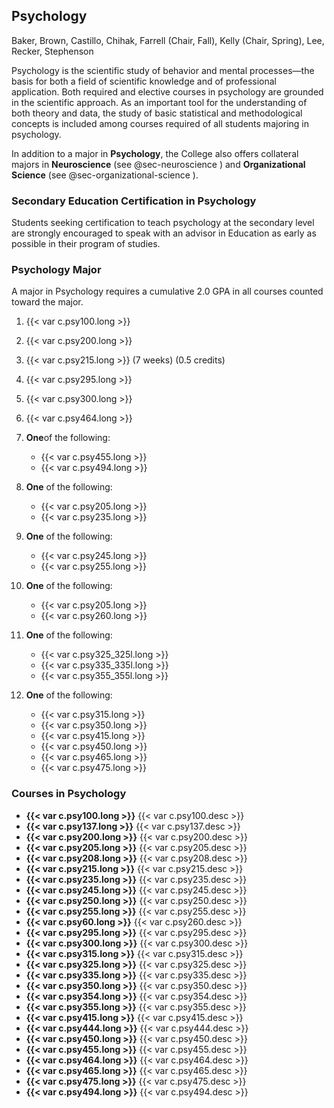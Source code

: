 ## Psychology {#sec-psychology}
Baker, Brown, Castillo, Chihak, Farrell (Chair, Fall), Kelly (Chair, Spring), Lee, Recker, Stephenson

Psychology is the scientific study of behavior and mental processes—the basis for both a field of scientific knowledge and of professional application. Both required and elective courses in psychology are grounded in the scientific approach. As an important tool for the understanding of both theory and data, the study of basic statistical and methodological concepts is included among courses required of all students majoring in psychology.  

In addition to a major in **Psychology**, the College also offers collateral majors in **Neuroscience** (see @sec-neuroscience ) and **Organizational Science** (see @sec-organizational-science ). 

### Secondary Education Certification in Psychology
Students seeking certification to teach psychology at the secondary level are strongly encouraged to speak with an advisor in Education as early as possible in their program of studies. 

### Psychology Major 
A major in Psychology requires a cumulative 2.0 GPA in all courses counted toward the major.

1. {{< var c.psy100.long >}}

2. {{< var c.psy200.long >}}
 
3. {{< var c.psy215.long >}} (7 weeks) (0.5 credits)

4. {{< var c.psy295.long >}} 

5. {{< var c.psy300.long >}} 
 
6. {{< var c.psy464.long >}} 

7. **One**of the following:
	* {{< var c.psy455.long >}} 
	* {{< var c.psy494.long >}} 

8. **One** of the following:
	* {{< var c.psy205.long >}} 
	* {{< var c.psy235.long >}} 

9. **One** of the following:
	* {{< var c.psy245.long >}} 
	* {{< var c.psy255.long >}} 

10. **One** of the following:
	* {{< var c.psy205.long >}} 
	* {{< var c.psy260.long >}} 
 
11. **One** of the following:
	* {{< var c.psy325_325l.long >}}
	* {{< var c.psy335_335l.long >}}
	* {{< var c.psy355_355l.long >}}

12. **One** of the following:
	* {{< var c.psy315.long >}}
	* {{< var c.psy350.long >}}
	* {{< var c.psy415.long >}}
	* {{< var c.psy450.long >}}
	* {{< var c.psy465.long >}}
	* {{< var c.psy475.long >}}

### Courses in Psychology

- **{{< var c.psy100.long >}}**
  {{< var c.psy100.desc >}}  
- **{{< var c.psy137.long >}}**
  {{< var c.psy137.desc >}}
- **{{< var c.psy200.long >}}**
  {{< var c.psy200.desc >}}  
- **{{< var c.psy205.long >}}**
  {{< var c.psy205.desc >}}
- **{{< var c.psy208.long >}}**
  {{< var c.psy208.desc >}}  
- **{{< var c.psy215.long >}}**
  {{< var c.psy215.desc >}}
- **{{< var c.psy235.long >}}**
  {{< var c.psy235.desc >}}  
- **{{< var c.psy245.long >}}**
  {{< var c.psy245.desc >}}
- **{{< var c.psy250.long >}}**
  {{< var c.psy250.desc >}}  
- **{{< var c.psy255.long >}}**
  {{< var c.psy255.desc >}}
- **{{< var c.psy60.long >}}**
  {{< var c.psy260.desc >}}
- **{{< var c.psy295.long >}}**
  {{< var c.psy295.desc >}}  
- **{{< var c.psy300.long >}}**
  {{< var c.psy300.desc >}}
- **{{< var c.psy315.long >}}**
  {{< var c.psy315.desc >}}  
- **{{< var c.psy325.long >}}**
  {{< var c.psy325.desc >}}
- **{{< var c.psy335.long >}}**
  {{< var c.psy335.desc >}}  
- **{{< var c.psy350.long >}}**
  {{< var c.psy350.desc >}}
- **{{< var c.psy354.long >}}**
  {{< var c.psy354.desc >}}
- **{{< var c.psy355.long >}}**
  {{< var c.psy355.desc >}}  
- **{{< var c.psy415.long >}}**
  {{< var c.psy415.desc >}}
- **{{< var c.psy444.long >}}**
  {{< var c.psy444.desc >}}  
- **{{< var c.psy450.long >}}**
  {{< var c.psy450.desc >}}
- **{{< var c.psy455.long >}}**
  {{< var c.psy455.desc >}}
- **{{< var c.psy464.long >}}**
  {{< var c.psy464.desc >}}  
- **{{< var c.psy465.long >}}**
  {{< var c.psy465.desc >}}
- **{{< var c.psy475.long >}}**
  {{< var c.psy475.desc >}}
- **{{< var c.psy494.long >}}**
  {{< var c.psy494.desc >}}  
